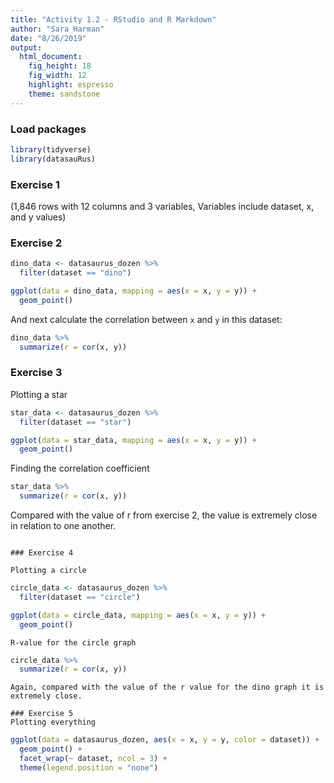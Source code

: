 ```yaml
---
title: "Activity 1.2 - RStudio and R Markdown"
author: "Sara Harman"
date: "8/26/2019"
output: 
  html_document: 
    fig_height: 18
    fig_width: 12
    highlight: espresso
    theme: sandstone
---
```


### Load packages

```r
library(tidyverse) 
library(datasauRus)

```


### Exercise 1

(1,846 rows with 12 columns and 3 variables, Variables include dataset, x, and y values)

### Exercise 2


```r
dino_data <- datasaurus_dozen %>%
  filter(dataset == "dino")

ggplot(data = dino_data, mapping = aes(x = x, y = y)) +
  geom_point()
```

And next calculate the correlation between `x` and `y` in this dataset:

```r
dino_data %>%
  summarize(r = cor(x, y))
```

### Exercise 3

Plotting a star

```r
star_data <- datasaurus_dozen %>%
  filter(dataset == "star")

ggplot(data = star_data, mapping = aes(x = x, y = y)) +
  geom_point()
```
Finding the correlation coefficient

```r

star_data %>%
  summarize(r = cor(x, y))
```
Compared with the value of r from exercise 2, the value is extremely close in relation to one another. 
```

### Exercise 4

Plotting a circle
```
```r

circle_data <- datasaurus_dozen %>%
  filter(dataset == "circle")

ggplot(data = circle_data, mapping = aes(x = x, y = y)) +
  geom_point()

```
```
R-value for the circle graph
```

```r

circle_data %>%
  summarize(r = cor(x, y))
```

```
Again, compared with the value of the r value for the dino graph it is extremely close. 

### Exercise 5
Plotting everything
```
```r
ggplot(data = datasaurus_dozen, aes(x = x, y = y, color = dataset)) +
  geom_point() +
  facet_wrap(~ dataset, ncol = 3) +
  theme(legend.position = "none")
```



